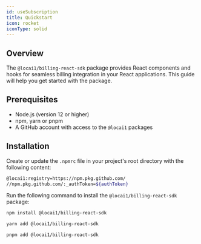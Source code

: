 ```yaml
---
id: useSubscription
title: Quickstart
icon: rocket
iconType: solid
---
```


## Overview

The `@locai1/billing-react-sdk` package provides React components and hooks for seamless billing integration in your React applications. This guide will help you get started with the package.

## Prerequisites

- Node.js (version 12 or higher)
- npm, yarn or pnpm
- A GitHub account with access to the `@locai1` packages

## Installation

<Steps>
<Step title="Configure .npmrc">

Create or update the `.npmrc` file in your project's root directory with the following content:

```bash
@locai1:registry=https://npm.pkg.github.com/
//npm.pkg.github.com/:_authToken=${authToken}
```
</Step>
<Step title="Install the Package">

Run the following command to install the `@locai1/billing-react-sdk` package:

<CodeGroup>

```bash npm
npm install @locai1/billing-react-sdk
```

```bash yarn
yarn add @locai1/billing-react-sdk
```

```bash pnpm
pnpm add @locai1/billing-react-sdk
```
</CodeGroup>
</Step>
</Steps>

